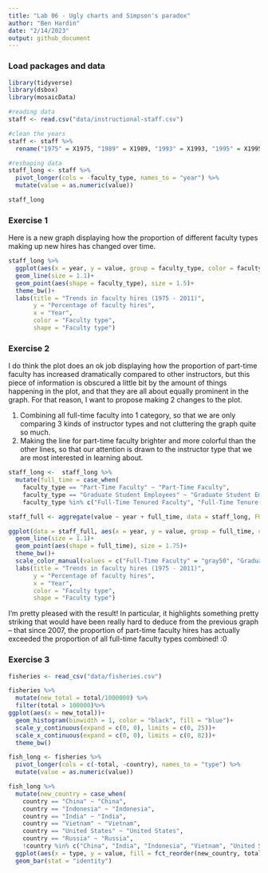 ```yaml
---
title: "Lab 06 - Ugly charts and Simpson's paradox"
author: "Ben Hardin"
date: "2/14/2023"
output: github_document
---
```


### Load packages and data

```r
library(tidyverse) 
library(dsbox)
library(mosaicData) 
```

```r
#reading data
staff <- read.csv("data/instructional-staff.csv")

#clean the years
staff <- staff %>%
  rename("1975" = X1975, "1989" = X1989, "1993" = X1993, "1995" = X1995, "1999" = X1999, "2001" = X2001, "2003" = X2003, "2005" = X2005, "2007" = X2007, "2009" = X2009, "2011" = X2011)

#reshaping data
staff_long <- staff %>%
  pivot_longer(cols = -faculty_type, names_to = "year") %>%
  mutate(value = as.numeric(value))

staff_long
```

### Exercise 1

Here is a new graph displaying how the proportion of different faculty types making up new hires has changed over time.

```r
staff_long %>%
  ggplot(aes(x = year, y = value, group = faculty_type, color = faculty_type))+
  geom_line(size = 1.1)+
  geom_point(aes(shape = faculty_type), size = 1.5)+
  theme_bw()+
  labs(title = "Trends in faculty hires (1975 - 2011)",
       y = "Percentage of faculty hires",
       x = "Year",
       color = "Faculty type",
       shape = "Faculty type")
```

### Exercise 2

I do think the plot does an ok job displaying how the proportion of part-time faculty has increased dramatically compared to other instructors, but this piece of information is obscured a little bit by the amount of things happening in the plot, and that they are all about equally prominent in the graph. For that reason, I want to propose making 2 changes to the plot.

1. Combining all full-time faculty into 1 category, so that we are only comparing 3 kinds of instructor types and not cluttering the graph quite so much.
2. Making the line for part-time faculty brighter and more colorful than the other lines, so that our attention is drawn to the instructor type that we are most interested in learning about.

```r
staff_long <-  staff_long %>%
  mutate(full_time = case_when(
    faculty_type == "Part-Time Faculty" ~ "Part-Time Faculty",
    faculty_type == "Graduate Student Employees" ~ "Graduate Student Employees",
    faculty_type %in% c("Full-Time Tenured Faculty", "Full-Time Tenure-Track Faculty", "Full-Time Non-Tenure-Track Faculty") ~ "Full-Time Faculty"))

staff_full <- aggregate(value ~ year + full_time, data = staff_long, FUN = sum)
```

```r
ggplot(data = staff_full, aes(x = year, y = value, group = full_time, color = full_time))+
  geom_line(size = 1.1)+
  geom_point(aes(shape = full_time), size = 1.75)+
  theme_bw()+
  scale_color_manual(values = c("Full-Time Faculty" = "gray50", "Graduate Student Employees" = "gray80", "Part-Time Faculty" = "orange"))+
  labs(title = "Trends in faculty hires (1975 - 2011)",
       y = "Percentage of faculty hires",
       x = "Year",
       color = "Faculty type",
       shape = "Faculty type")
```

I'm pretty pleased with the result! In particular, it highlights something pretty striking that would have been really hard to deduce from the previous graph -- that since 2007, the proportion of part-time faculty hires has actually exceeded the proportion of all full-time faculty types combined! :0

### Exercise 3

```r
fisheries <- read_csv("data/fisheries.csv")

fisheries %>%
  mutate(new_total = total/1000000) %>%
  filter(total > 100000)%>%
ggplot(aes(x = new_total))+
  geom_histogram(binwidth = 1, color = "black", fill = "blue")+
  scale_y_continuous(expand = c(0, 0), limits = c(0, 25))+
  scale_x_continuous(expand = c(0, 0), limits = c(0, 82))+
  theme_bw()
```
```r
fish_long <- fisheries %>%
  pivot_longer(cols = c(-total, -country), names_to = "type") %>%
  mutate(value = as.numeric(value))

fish_long %>%
  mutate(new_country = case_when(
    country == "China" ~ "China",
    country == "Indonesia" ~ "Indonesia",
    country == "India" ~ "India",
    country == "Vietnam" ~ "Vietnam",
    country == "United States" ~ "United States",
    country == "Russia" ~ "Russia",
    !country %in% c("China", "India", "Indonesia", "Vietnam", "United States", "Russia") ~ "Other")) %>%
  ggplot(aes(x = type, y = value, fill = fct_reorder(new_country, total)))+
  geom_bar(stat = "identity")
```